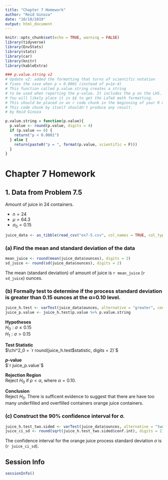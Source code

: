 ```yaml
---
title: "Chapter 7 Homework"
author: "Reid Ginoza"
date: "10/10/2019"
output: html_document
---
```

  
```r
knitr::opts_chunk$set(echo = TRUE, warning = FALSE)
library(tidyverse)
library(EnvStats)
library(stats)
library(car)
library(knitr)
library(kableExtra)
```

```r
### p.value.string v2
# Update v2: added the formatting that turns of scientific notation
# fixes the case when p = 0.0001 (instead of p=1e-4)
# This function called p.value.string creates a string
# to be used when reporting the p-value. It includes the p on the LHS.
# You will likely place it in $$ to get the LaTeX math formatting.
# This should be placed in an r code chunk in the beginning of your R markdown
# This code chunk by itself shouldn't produce any result.
# by Reid Ginoza

p.value.string = function(p.value){
  p.value <- round(p.value, digits = 4)
  if (p.value == 0) {
    return("p < 0.0001")
  } else {
    return(paste0("p = ", format(p.value, scientific = F)))
  }
}
```

# Chapter 7 Homework
## 1. Data from Problem 7.5
Amount of juice in 24 containers.

* $n=24$
* $\mu = 64.3$
* $\sigma_0 = 0.15$

```r
juice_data <- as_tibble(read_csv("ex7-5.csv", col_names = TRUE, col_types = 'd'))
```

### (a) Find the mean and standard deviation of the data
```r
mean_juice <- round(mean(juice_data$ounces), digits = 2)
sd_juice <- round(sd(juice_data$ounces), digits = 2)
```

The mean (standard deviation) of amount of juice is `r mean_juice` (`r sd_juice`) ounces.

### (b)  Formally test to determine if the process standard deviation is greater than 0.15 ounces at the α=0.10 level.

```r
juice_h.test <- varTest(juice_data$ounces, alternative = "greater", conf.level = 0.90, sigma.squared = 0.15^2)
juice_p.value <- juice_h.test$p.value %>% p.value.string
```

**Hypotheses**<br>
$H_0: \sigma \le 0.15$<br>
$H_1: \sigma > 0.15$

**Test Statistic**<br>
$\chi^2_0 = `r round(juice_h.test$statistic, digits = 2)`$

**$p$-value**<br>
$`r juice_p.value`$

**Rejection Region**<br>
Reject $H_0$ if $p<\alpha$, where $\alpha = 0.10$.

**Conclusion**<br>
Reject $H_0$. There is sufficent evidence to suggest that there are have too many underfilled and overfilled containers orange juice containers.

### (c)  Construct the 90% confidence interval for σ.
```r
juice_h.test_two.sided <- varTest(juice_data$ounces, alternative = "two.sided", conf.level = 0.90, sigma.squared = 0.15^2)
juice_ci_sd <- round(sqrt(juice_h.test_two.sided$conf.int), digits = 2)
```

The confidence interval for the orange juice process standard deviation $\sigma$ is (`r juice_ci_sd`).

## Session Info
```r
sessionInfo()
```